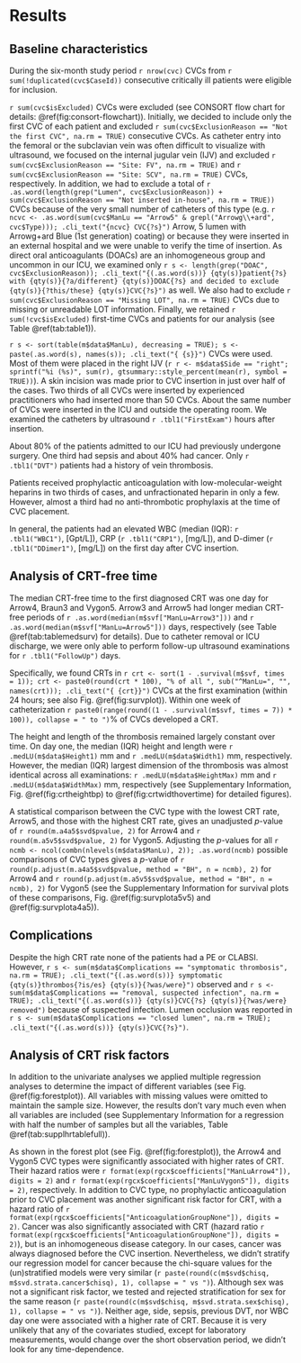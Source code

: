 # Results

## Baseline characteristics

During the six-month study period `r nrow(cvc)` CVCs from
`r sum(!duplicated(cvc$CaseId))` consecutive critically ill patients
were eligible for inclusion.

`r sum(cvc$isExcluded)` CVCs were excluded (see CONSORT flow chart for details: \@ref(fig:consort-flowchart)).
Initially, we decided to include only the first CVC of each patient and excluded `r sum(cvc$ExclusionReason == "Not the first CVC", na.rm = TRUE)` consecutive CVCs.
As catheter entry into the femoral or the subclavian vein was often difficult to visualize with ultrasound,
we focused on the internal jugular vein (IJV) and excluded  `r sum(cvc$ExclusionReason == "Site: FV", na.rm = TRUE)` and `r sum(cvc$ExclusionReason == "Site: SCV", na.rm = TRUE)` CVCs, respectively.
In addition, we had to exclude a total of `r .as.word(length(grep("Lumen", cvc$ExclusionReason)) + sum(cvc$ExclusionReason == "Not inserted in-house", na.rm = TRUE))` CVCs because of the very small number of catheters of this type (e.g. `r ncvc <- .as.word(sum(cvc$ManLu == "Arrow5" & grepl("Arrowg\\+ard", cvc$Type))); .cli_text("{ncvc} CVC{?s}")` Arrow, 5 lumen with Arrowg+ard Blue (1st generation) coating) or because they were inserted in an external hospital and we were unable to verify the time of insertion.
As direct oral anticoagulants (DOACs) are an inhomogeneous group and uncommon in our ICU,
we examined only `r s <- length(grep("DOAC", cvc$ExclusionReason)); .cli_text("{(.as.word(s))} {qty(s)}patient{?s} with {qty(s)}{?a/different} {qty(s)}DOAC{?s} and decided to exclude {qty(s)}{?this/these} {qty(s)}CVC{?s}")` as well.
We also had to exclude `r sum(cvc$ExclusionReason == "Missing LOT", na.rm = TRUE)` CVCs due to missing or unreadable LOT information.
Finally, we retained  `r sum(!cvc$isExcluded)` first-time CVCs and patients for our analysis (see Table \@ref(tab:table1)).

`r s <- sort(table(m$data$ManLu), decreasing = TRUE); s <- paste(.as.word(s), names(s)); .cli_text("{ {s}}")` CVCs were used.
Most of them were placed in the right IJV (`r r <- m$data$Side == "right"; sprintf("%i (%s)", sum(r), gtsummary::style_percent(mean(r), symbol = TRUE))`).
A skin incision was made prior to CVC insertion in just over half of the cases.
Two thirds of all CVCs were inserted by experienced practitioners who had inserted more than 50 CVCs.
About the same number of CVCs were inserted in the ICU and outside the operating room.
We examined the catheters by ultrasound `r .tbl1("FirstExam")` hours after insertion.

About 80% of the patients admitted to our ICU had previously undergone surgery.
One third had sepsis and about 40% had cancer.
Only `r .tbl1("DVT")` patients had a history of vein thrombosis.

Patients received prophylactic anticoagulation with low-molecular-weight heparins in two thirds of cases, and unfractionated heparin in only a few.
However, almost a third had no anti-thrombotic prophylaxis at the time of CVC placement.

In general, the patients had an elevated WBC (median (IQR): `r .tbl1("WBC1")`, [Gpt/L]), CRP (`r .tbl1("CRP1")`, [mg/L]), and D-dimer (`r .tbl1("DDimer1")`, [mg/L]) on the first day after CVC insertion.

## Analysis of CRT-free time

The median CRT-free time to the first diagnosed CRT was one day for Arrow4, Braun3 and Vygon5.
Arrow3 and Arrow5 had longer median CRT-free periods of `r .as.word(median(m$svf["ManLu=Arrow3"]))` and `r .as.word(median(m$svf["ManLu=Arrow5"]))` days, respectively (see Table \@ref(tab:tablemedsurv) for details).
Due to catheter removal or ICU discharge, we were only able to perform follow-up ultrasound examinations for `r .tbl1("FollowUp")` days.

Specifically, we found CRTs in `r crt <- sort(1 - .survival(m$svf, times = 1)); crt <- paste0(round(crt * 100), "% of all ", sub("^ManLu=", "", names(crt))); .cli_text("{ {crt}}")` CVCs at the first examination (within 24 hours; see also Fig. \@ref(fig:survplot)).
Within one week of catheterization `r paste0(range(round((1 - .survival(m$svf, times = 7)) * 100)), collapse = " to ")`% of CVCs developed a CRT.

The height and length of the thrombosis remained largely constant over time.
On day one, the median (IQR) height and length were `r .medLU(m$data$Height1)` mm and `r .medLU(m$data$Width1)` mm, respectively.
However, the median (IQR) largest dimension of the thrombosis was almost identical across all examinations: `r .medLU(m$data$HeightMax)` mm and `r .medLU(m$data$WidthMax)` mm, respectively (see Supplementary Information, Fig. \@ref(fig:crtheightbp) to \@ref(fig:crtwidthovertime) for detailed figures).

A statistical comparison between the CVC type with the lowest CRT rate, Arrow5, and those with the highest CRT rate, gives an unadjusted $p$-value of `r round(m.a4a5$svd$pvalue, 2)` for Arrow4 and `r round(m.a5v5$svd$pvalue, 2)` for Vygon5.
Adjusting the $p$-values for all `r ncmb <- ncol(combn(nlevels(m$data$ManLu), 2)); .as.word(ncmb)` possible comparisons of CVC types gives a $p$-value of
`r round(p.adjust(m.a4a5$svd$pvalue, method = "BH", n = ncmb), 2)` for Arrow4 and `r round(p.adjust(m.a5v5$svd$pvalue, method = "BH", n = ncmb), 2)` for Vygon5 (see the Supplementary Information for survival plots of these comparisons, Fig. \@ref(fig:survplota5v5) and \@ref(fig:survplota4a5)).

## Complications

Despite the high CRT rate none of the patients had a PE or CLABSI.
However, `r s <- sum(m$data$Complications == "symptomatic thrombosis", na.rm = TRUE); .cli_text("{(.as.word(s))} symptomatic {qty(s)}thrombos{?is/es} {qty(s)}{?was/were}")` observed
and `r s <- sum(m$data$Complications == "removal, suspected infection", na.rm = TRUE); .cli_text("{(.as.word(s))} {qty(s)}CVC{?s} {qty(s)}{?was/were} removed")` because of suspected infection.
Lumen occlusion was reported in `r s <- sum(m$data$Complications == "closed lumen", na.rm = TRUE); .cli_text("{(.as.word(s))} {qty(s)}CVC{?s}")`.

## Analysis of CRT risk factors

In addition to the univariate analyses we applied multiple regression analyses to determine the impact of different variables (see Fig. \@ref(fig:forestplot)).
All variables with missing values were omitted to maintain the sample size.
However, the results don't vary much even when all variables are included (see Supplementary Information for a regression with half the number of samples but all the variables, Table \@ref(tab:supplhrtablefull)).

As shown in the forest plot (see Fig. \@ref(fig:forestplot)), the Arrow4 and Vygon5 CVC types were significantly associated with higher rates of CRT.
Their hazard ratios were `r format(exp(rgcx$coefficients["ManLuArrow4"]), digits = 2)` and `r format(exp(rgcx$coefficients["ManLuVygon5"]), digits = 2)`, respectively.
In addition to CVC type, no prophylactic anticoagulation prior to CVC placement was another significant risk factor for CRT, with a hazard ratio of `r format(exp(rgcx$coefficients["AnticoagulationGroupNone"]), digits = 2)`.
Cancer was also significantly associated with CRT (hazard ratio `r format(exp(rgcx$coefficients["AnticoagulationGroupNone"]), digits = 2)`), but is an inhomogeneous disease category.
In our cases, cancer was always diagnosed before the CVC insertion.
Nevertheless,  we didn't stratify our regression model for cancer because the chi-square values for the (un)stratified models were very similar
(`r paste(round(c(m$svd$chisq, m$svd.strata.cancer$chisq), 1), collapse = " vs ")`).
Although sex was not a significant risk factor, we tested and rejected stratification for sex for the same reason
(`r paste(round(c(m$svd$chisq, m$svd.strata.sex$chisq), 1), collapse = " vs ")`).
Neither age, side, sepsis, previous DVT, nor WBC day one were associated with a higher rate of CRT.
Because it is very unlikely that any of the covariates studied, except for laboratory measurements, would change over the short observation period, we didn't look for any time-dependence.
